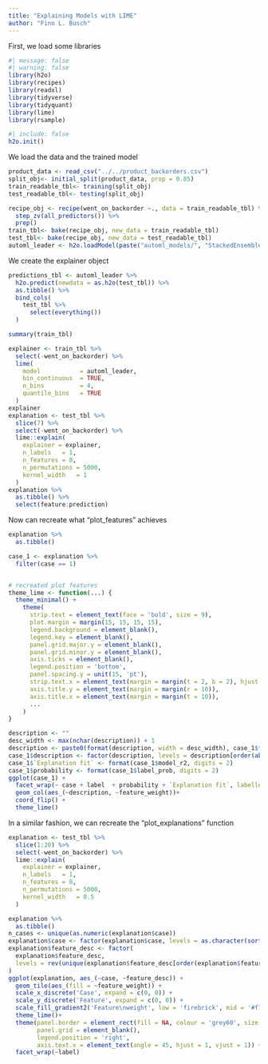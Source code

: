 ```yaml
---
title: "Explaining Models with LIME"
author: "Finn L. Busch"
---
```

First, we load some libraries
```r
#| message: false 
#| warning: false
library(h2o)
library(recipes)
library(readxl)
library(tidyverse)
library(tidyquant)
library(lime)
library(rsample)
```
```r
#| include: false
h2o.init()
```
We load the data and the trained model
```r
product_data <- read_csv("../../product_backorders.csv")
split_obj<- initial_split(product_data, prop = 0.85)
train_readable_tbl<- training(split_obj)
test_readable_tbl<- testing(split_obj)

recipe_obj <- recipe(went_on_backorder ~., data = train_readable_tbl) %>% 
  step_zv(all_predictors()) %>%
  prep()
train_tbl<- bake(recipe_obj, new_data = train_readable_tbl)
test_tbl<- bake(recipe_obj, new_data = test_readable_tbl)
automl_leader <- h2o.loadModel(paste("automl_models/", "StackedEnsemble_AllModels_3_AutoML_8_20230521_163641", sep=""))
```
We create the explainer object 
```r

predictions_tbl <- automl_leader %>% 
  h2o.predict(newdata = as.h2o(test_tbl)) %>%
  as.tibble() %>%
  bind_cols(
    test_tbl %>%
      select(everything())
  )

summary(train_tbl)

explainer <- train_tbl %>%
  select(-went_on_backorder) %>%
  lime(
    model           = automl_leader,
    bin_continuous  = TRUE,
    n_bins          = 4,
    quantile_bins   = TRUE
  )
explainer
explanation <- test_tbl %>%
  slice(7) %>%
  select(-went_on_backorder) %>%
  lime::explain(
    explainer = explainer,
    n_labels   = 1,
    n_features = 8,
    n_permutations = 5000,
    kernel_width   = 1
  )
explanation %>%
  as.tibble() %>%
  select(feature:prediction) 
```
Now can recreate what "plot_features" achieves
```r
explanation %>% 
  as.tibble()

case_1 <- explanation %>%
  filter(case == 1)


# recreated plot features
theme_lime <- function(...) {
  theme_minimal() +
    theme(
      strip.text = element_text(face = 'bold', size = 9),
      plot.margin = margin(15, 15, 15, 15),
      legend.background = element_blank(),
      legend.key = element_blank(),
      panel.grid.major.y = element_blank(),
      panel.grid.minor.y = element_blank(),
      axis.ticks = element_blank(),
      legend.position = 'bottom',
      panel.spacing.y = unit(15, 'pt'),
      strip.text.x = element_text(margin = margin(t = 2, b = 2), hjust = 0),
      axis.title.y = element_text(margin = margin(r = 10)),
      axis.title.x = element_text(margin = margin(t = 10)),
      ...
    )
}

description <- ""
desc_width <- max(nchar(description)) + 1
description <- paste0(format(description, width = desc_width), case_1$feature_desc)
case_1$description <- factor(description, levels = description[order(abs(case_1$feature_weight))])
case_1$`Explanation fit` <- format(case_1$model_r2, digits = 2)
case_1$probability <- format(case_1$label_prob, digits = 2)
ggplot(case_1) + 
  facet_wrap(~ case + label  + probability + `Explanation fit`, labeller = label_both, scales = 'free_y', ncol = 1) +
  geom_col(aes_(~description, ~feature_weight))+ 
  coord_flip() +
  theme_lime() 
```
In a similar fashion, we can recreate the "plot_explanations" function
```r
explanation <- test_tbl %>%
  slice(1:20) %>%
  select(-went_on_backorder) %>%
  lime::explain(
    explainer = explainer,
    n_labels   = 1,
    n_features = 8,
    n_permutations = 5000,
    kernel_width   = 0.5
  )

explanation %>%
  as.tibble()
n_cases <- unique(as.numeric(explanation$case))
explanation$case <- factor(explanation$case, levels = as.character(sort(n_cases)))
explanation$feature_desc <- factor(
  explanation$feature_desc,
  levels = rev(unique(explanation$feature_desc[order(explanation$feature, explanation$feature_value)]))
)
ggplot(explanation, aes_(~case, ~feature_desc)) +
  geom_tile(aes_(fill = ~feature_weight)) + 
  scale_x_discrete('Case', expand = c(0, 0)) +
  scale_y_discrete('Feature', expand = c(0, 0)) +
  scale_fill_gradient2('Feature\nweight', low = 'firebrick', mid = '#f7f7f7', high = 'steelblue') +
  theme_lime()+ 
  theme(panel.border = element_rect(fill = NA, colour = 'grey60', size = 1),
        panel.grid = element_blank(),
        legend.position = 'right',
        axis.text.x = element_text(angle = 45, hjust = 1, vjust = 1)) + 
  facet_wrap(~label)
```

